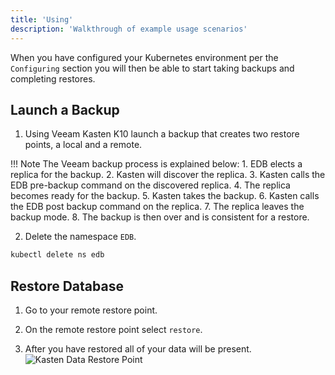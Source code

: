```yaml
---
title: 'Using'
description: 'Walkthrough of example usage scenarios'
---
```


When you have configured your Kubernetes environment per the `Configuring` section you will then be able to start taking backups and completing restores.

## Launch a Backup

1. Using Veeam Kasten K10 launch a backup that creates two restore points, a local and a remote.

!!! Note
    The Veeam backup process is explained below:
    1. EDB elects a replica for the backup.
    2. Kasten will discover the replica.
    3. Kasten calls the EDB pre-backup command on the discovered replica.
    4. The replica becomes ready for the backup.
    5. Kasten takes the backup.
    6. Kasten calls the EDB post backup command on the replica.
    7. The replica leaves the backup mode.
    8. The backup is then over and is consistent for a restore.

2. Delete the namespace `EDB`.

```bash
kubectl delete ns edb
```

## Restore Database

1. Go to your remote restore point.

2. On the remote restore point select `restore`.

3. After you have restored all of your data will be present.
    ![Kasten Data Restore Point](Images/KastenRestorePoint.png)


